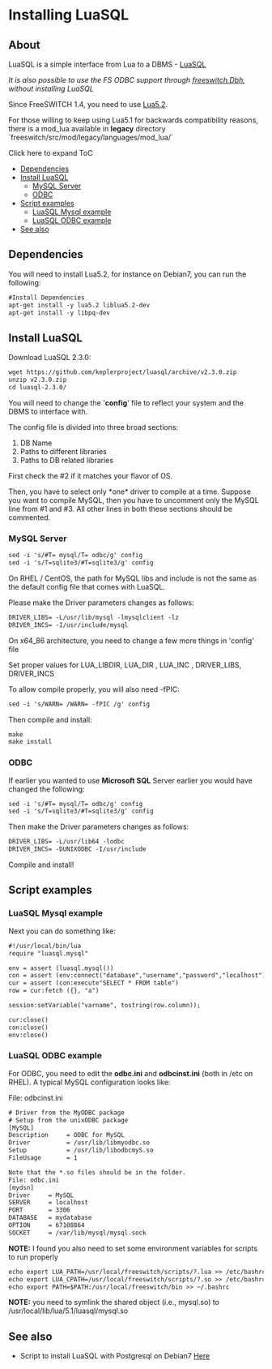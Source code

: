 
# Installing LuaSQL 

 

## About

LuaSQL is a simple interface from Lua to a DBMS -  [LuaSQL](http://keplerproject.org/luasql/)

_It is also possible to use the FS ODBC support through [freeswitch.Dbh](https://wiki.freeswitch.org/wiki/Lua%5Ffreeswitch%5Fdbh "Lua freeswitch dbh"), without installing LuaSQL_

Since FreeSWITCH 1.4, you need to use [Lua5.2](http://www.lua.org/manual/5.2/).

For those willing to keep using Lua5.1 for backwards compatibility reasons, there is a mod\_lua available in **legacy** directory \`freeswitch/src/mod/legacy/languages/mod\_lua/\`

Click here to expand ToC

* [Dependencies](#dependencies)
* [Install LuaSQL](#install-luasql)  
   * [MySQL Server](#install-luasql)  
   * [ODBC](#install-luasql)
* [Script examples](#script-examples)  
   * [LuaSQL Mysql example](#luasql-mysql-example)  
   * [LuaSQL ODBC example](#luasql-odbc-example)
* [See also](#install-luasql)

## Dependencies

You will need to install Lua5.2, for instance on Debian7, you can run the following:

```xml
#Install Dependencies
apt-get install -y lua5.2 liblua5.2-dev
apt-get install -y libpq-dev
```

## Install LuaSQL

Download LuaSQL 2.3.0:

```xml
wget https://github.com/keplerproject/luasql/archive/v2.3.0.zip
unzip v2.3.0.zip
cd luasql-2.3.0/
```

You will need to change the '**config**' file to reflect your system and the DBMS to interface with.

The config file is divided into three broad sections:

1. DB Name
2. Paths to different libraries
3. Paths to DB related libraries

First check the #2 if it matches your flavor of OS.

Then, you have to select only \*one\* driver to compile at a time. Suppose you want to compile MySQL, then you have to uncomment only the MySQL line from #1 and #3\. All other lines in both these sections should be commented.

### MySQL Server

```xml
sed -i 's/#T= mysql/T= odbc/g' config
sed -i 's/T=sqlite3/#T=sqlite3/g' config
```

On RHEL / CentOS, the path for MySQL libs and include is not the same as the default config file that comes with LuaSQL.

Please make the Driver parameters changes as follows:

```xml
DRIVER_LIBS= -L/usr/lib/mysql -lmysqlclient -lz
DRIVER_INCS= -I/usr/include/mysql
```

On x64\_86 architecture, you need to change a few more things in 'config' file

Set proper values for LUA\_LIBDIR, LUA\_DIR , LUA\_INC , DRIVER\_LIBS, DRIVER\_INCS

To allow compile properly, you will also need -fPIC:

```xml
sed -i 's/WARN= /WARN= -fPIC /g' config 
```

Then compile and install:

```xml
make
make install
```

### ODBC

If earlier you wanted to use **Microsoft SQL** Server earlier you would have changed the following:

```xml
sed -i 's/#T= mysql/T= odbc/g' config
sed -i 's/T=sqlite3/#T=sqlite3/g' config
```

Then make the Driver parameters changes as follows:

```xml
DRIVER_LIBS= -L/usr/lib64 -lodbc
DRIVER_INCS= -DUNIXODBC -I/usr/include
```

Compile and install!

## Script examples

### LuaSQL Mysql example

Next you can do something like:

```xml
#!/usr/local/bin/lua
require "luasql.mysql"

env = assert (luasql.mysql())
con = assert (env:connect("database","username","password","localhost"))
cur = assert (con:execute"SELECT * FROM table")
row = cur:fetch ({}, "a")

session:setVariable("varname", tostring(row.column));

cur:close()
con:close()
env:close()
```

### LuaSQL ODBC example

For ODBC, you need to edit the **odbc.ini** and **odbcinst.ini** (both in /etc on RHEL). A typical MySQL configuration looks like:

File: odbcinst.ini

```xml
# Driver from the MyODBC package
# Setup from the unixODBC package
[MySQL]
Description     = ODBC for MySQL
Driver          = /usr/lib/libmyodbc.so
Setup           = /usr/lib/libodbcmyS.so
FileUsage       = 1

Note that the *.so files should be in the folder.
File: odbc.ini
[mydsn]
Driver     = MySQL
SERVER     = localhost
PORT       = 3306
DATABASE   = mydatabase
OPTION     = 67108864
SOCKET     = /var/lib/mysql/mysql.sock
```

**NOTE:** I found you also need to set some environment variables for scripts to run properly

```xml
echo export LUA_PATH=/usr/local/freeswitch/scripts/?.lua >> /etc/bashrc
echo export LUA_CPATH=/usr/local/freeswitch/scripts/?.so >> /etc/bashrc
echo export PATH=$PATH:/usr/local/freeswitch/bin >> ~/.bashrc
```

**NOTE:** you need to symlink the shared object (i.e., mysql.so) to /usr/local/lib/lua/5.1/luasql/mysql.so

## See also

* Script to install LuaSQL with Postgresql on Debian7 [Here](https://gist.github.com/areski/6ab7ee00d7025a1eaa97)


